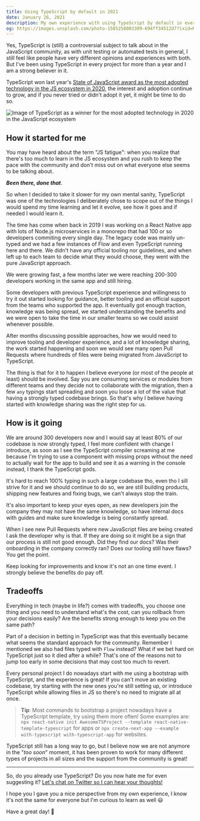 ```yaml
---
title: Using TypeScript by default in 2021
date: January 26, 2021
description: My own experience with using TypeScript by default in every project and some tips for you to do the same
og: https://images.unsplash.com/photo-1585250003309-694ff34512d7?ixid=MXwxMjA3fDB8MHxwaG90by1wYWdlfHx8fGVufDB8fHw%3D&ixlib=rb-1.2.1&auto=format&fit=crop&w=2550&q=80
---
```



Yes, TypeScript is (still) a controversial subject to talk about in the JavaScript community, as with unit testing or automated tests in general, I still feel like people have very different opinions and experiences with both. But I've been using TypeScript in every project for more than a year and I am a strong believer in it.

TypeScript won last year's [State of JavaScript award as the most adopted technology in the JS ecosystem in 2020](https://2020.stateofjs.com/en-US/awards/), the interest and adoption continue to grow, and if you never tried or didn't adopt it yet, it might be time to do so.

<Image
  src="/images/typescript-as-default-2021/state-of-js-award-ts.png"
  width={630}
  height={577}
  alt="Image of TypeScript as a winner for the most adopted technology in 2020 in the JavaScript ecosystem"
/>

<h2 id="how-it-started">How it started for me</h2>

You may have heard about the term "JS fatigue": when you realize that there's too much to learn in the JS ecosystem and you rush to keep the pace with the community and don't miss out on what everyone else seems to be talking about.

_**Been there, done that**_.

So when I decided to take it slower for my own mental sanity, TypeScript was one of the technologies I deliberately chose to scope out of the things I would spend my time learning and let it evolve, see how it goes and if needed I would learn it. 

The time has come when back in 2019 I was working on a React Native app with lots of Node.js microservices in a monorepo that had 100 or so developers commiting every single day. The legacy code was mainly un-typed and we had a few instances of Flow and even TypeScript running here and there. We didn't have any official tooling nor guidelines, and when left up to each team to decide what they would choose, they went with the pure JavaScript approach.

We were growing fast, a few months later we were reaching 200-300 developers working in the same app and still hiring. 

Some developers with previous TypeScript experience and willingness to try it out started looking for guidance, better tooling and an official support from the teams who supported the app. It eventually got enough traction, knowledge was being spread, we started understanding the benefits and we were open to take the time in our smaller teams so we could assist whenever possible.

After months discussing possible approaches, how we would need to improve tooling and developer experience, and a lot of knowledge sharing, the work started happening and soon we would see many open Pull Requests where hundreds of files were being migrated from JavaScript to TypeScript. 

The thing is that for it to happen I believe everyone (or most of the people at least) should be involved. Say you are consuming services or modules from different teams and they decide not to collaborate with the migration, then a few `any` typings start spreading and soon you loose a lot of the value that having a strongly typed codebase brings. So that's why I believe having started with knowledge sharing was the right step for us.

<h2 id="how-is-it-going">How is it going</h2>

We are around 300 developers now and I would say at least 80% of our codebase is now strongly typed, I feel more confident with change I introduce, as soon as I see the TypeScript compiler screaming at me because I'm trying to use a component with missing props without the need to actually wait for the app to build and see it as a warning in the console instead, I thank the TypeScript gods. 

It's hard to reach 100% typing in such a large codebase tho, even tho I sill strive for it and we should continue to do so, we are still building products, shipping new features and fixing bugs, we can't always stop the train.

It's also important to keep your eyes open, as new developers join the company they may not have the same knowledge, so have internal docs with guides and make sure knowledge is being constantly spread. 

When I see new Pull Requests where new JavaScript files are being created I ask the developer why is that. If they are doing so it might be a sign that our process is still not good enough. Did they find our docs? Was their onboarding in the company correctly ran? Does our tooling still have flaws? You get the point.

Keep looking for improvements and know it's not an one time event. I strongly believe the benefits do pay off.

<h2 id="tradeoffs">Tradeoffs</h2>

Everything in tech (maybe in life?) comes with tradeoffs, you choose one thing and you need to understand what's the cost, can you rollback from your decisions easily? Are the benefits strong enough to keep you on the same path? 

Part of a decision in betting in TypeScript was that this eventually became what seems the standard approach for the community. Remember I mentioned we also had files typed with `Flow` instead? What if we bet hard on TypeScript just so it died after a while? That's one of the reasons not to jump too early in some decisions that may cost too much to revert. 

Every personal project I do nowadays start with me using a bootstrap with TypeScript, and the experience is great! If you can't move an existing codebase, try starting with the new ones you're still setting up, or introduce TypeScript while allowing files in JS so there's no need to migrate all at once. 

> **Tip**: Most commands to bootstrap a project nowadays have a TypeScript template, try using them more often! Some examples are: `npx react-native init AwesomeTSProject --template react-native-template-typescript` for apps or `npx create-next-app --example with-typescript with-typescript-app` for websites. 

TypeScript still has a long way to go, but I believe now we are not anymore in the "_too soon_" moment, it has been proven to work for many different types of projects in all sizes and the support from the community is great!

<hr />

So, do you already use TypeScript? Do you now hate me for even suggesting it? [Let's chat on Twitter so I can hear your thoughts!](https://twitter.com/vcapretz)

I hope you I gave you a nice perspective from my own experience, I know it's not the same for everyone but I'm curious to learn as well 😃

Have a great day! 👋
